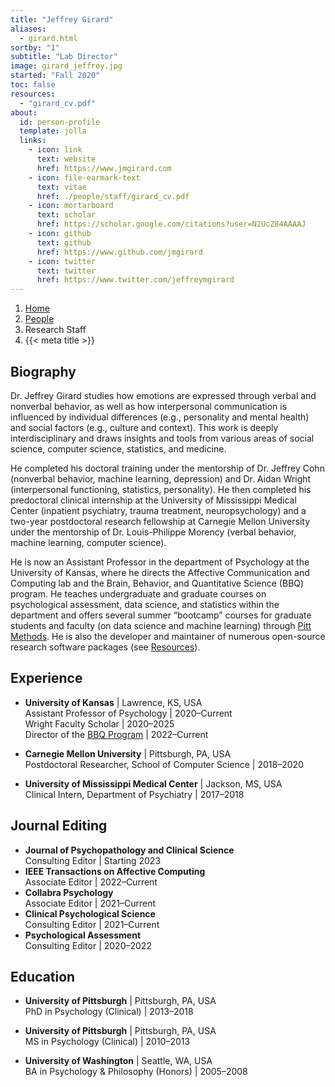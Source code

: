 ```yaml
---
title: "Jeffrey Girard"
aliases: 
  - girard.html
sortby: "1"
subtitle: "Lab Director"
image: girard_jeffrey.jpg
started: "Fall 2020"
toc: false
resources: 
  - "girard_cv.pdf"
about:
  id: person-profile
  template: jolla
  links:
    - icon: link
      text: website
      href: https://www.jmgirard.com
    - icon: file-earmark-text
      text: vitae
      href: ./people/staff/girard_cv.pdf
    - icon: mortarboard
      text: scholar
      href: https://scholar.google.com/citations?user=N2UcZ84AAAAJ
    - icon: github
      text: github
      href: https://www.github.com/jmgirard
    - icon: twitter
      text: twitter
      href: https://www.twitter.com/jeffreymgirard
---
```


```{=html}
<nav aria-label="breadcrumb">
  <ol class="breadcrumb">
    <li class="breadcrumb-item"><a href="../../index.html">Home</a></li>
    <li class="breadcrumb-item"><a href="../../people.html">People</a></li>
    <li class="breadcrumb-item active">Research Staff</li>
    <li class="breadcrumb-item active" aria-current="page">{{< meta title >}}</li>
  </ol>
</nav>
```

:::{#person-profile}
:::

## Biography
Dr. Jeffrey Girard studies how emotions are expressed through verbal and nonverbal behavior, as well as how interpersonal communication is influenced by individual differences (e.g., personality and mental health) and social factors (e.g., culture and context). This work is deeply interdisciplinary and draws insights and tools from various areas of social science, computer science, statistics, and medicine.

He completed his doctoral training under the mentorship of Dr. Jeffrey Cohn (nonverbal behavior, machine learning, depression) and Dr. Aidan Wright (interpersonal functioning, statistics, personality). He then completed his predoctoral clinical internship at the University of Mississippi Medical Center (inpatient psychiatry, trauma treatment, neuropsychology) and a two-year postdoctoral research fellowship at Carnegie Mellon University under the mentorship of Dr. Louis-Philippe Morency (verbal behavior, machine learning, computer science). 

He is now an Assistant Professor in the department of Psychology at the University of Kansas, where he directs the Affective Communication and Computing lab and the Brain, Behavior, and Quantitative Science (BBQ) program. He teaches undergraduate and graduate courses on psychological assessment, data science, and statistics within the department and offers several summer "bootcamp" courses for graduate students and faculty (on data science and machine learning) through [Pitt Methods](https://www.pittmethods.com). He is also the developer and maintainer of numerous open-source research software packages (see [Resources](../../resources.qmd)).

## Experience

- **University of Kansas** | Lawrence, KS, USA<br />
  Assistant Professor of Psychology | 2020–Current<br />
  Wright Faculty Scholar | 2020–2025<br />
  Director of the [BBQ Program](https://psychology.ku.edu/bbq) | 2022–Current

- **Carnegie Mellon University** | Pittsburgh, PA, USA<br />
  Postdoctoral Researcher, School of Computer Science | 2018–2020

- **University of Mississippi Medical Center** | Jackson, MS, USA<br />
  Clinical Intern, Department of Psychiatry | 2017–2018

## Journal Editing

- **Journal of Psychopathology and Clinical Science** <a href="https://www.apa.org/pubs/journals/abn" target="_blank" rel="nooperner noreferrer"></a><br />
  Consulting Editor | Starting 2023
- **IEEE Transactions on Affective Computing** <a href="https://www.computer.org/csdl/journal/ta" target="_blank" rel="noopener noreferrer"><i class="bi bi-box-arrow-up-right ms-1"></i></a><br />
  Associate Editor | 2022–Current
- **Collabra Psychology** <a href="https://online.ucpress.edu/collabra" target="_blank" rel="noopener noreferrer"><i class="bi bi-box-arrow-up-right ms-1"></i></a><br />
  Associate Editor | 2021–Current
- **Clinical Psychological Science** <a href="https://journals.sagepub.com/home/cpx" target="_blank" rel="noopener noreferrer"><i class="bi bi-box-arrow-up-right ms-1"></i></a><br />
  Consulting Editor | 2021–Current
- **Psychological Assessment** <a href="https://www.apa.org/pubs/journals/pas" target="_blank" rel="noopener noreferrer"><i class="bi bi-box-arrow-up-right ms-1"></i></a><br />
  Consulting Editor | 2020–2022

## Education

- **University of Pittsburgh** | Pittsburgh, PA, USA<br />
  PhD in Psychology (Clinical) | 2013–2018

- **University of Pittsburgh** | Pittsburgh, PA, USA<br />
  MS in Psychology (Clinical) | 2010–2013

- **University of Washington** | Seattle, WA, USA<br />
  BA in Psychology & Philosophy (Honors) | 2005–2008 
